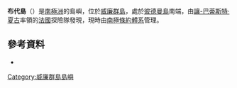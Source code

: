 {{Coord|65|11|S|64|10|W|source:GNIS|display=title}}

'''布代島'''（{{lang-en|Boudet Island}}）是[[南極洲|南極洲]]的島嶼，位於[[威廉群島|威廉群島]]，處於[[彼德曼島|彼德曼島]]南端，由[[讓-巴蒂斯特·夏古|讓-巴蒂斯特·夏古]]率領的[[法國|法國]]探險隊發現，現時由[[南極條約體系|南極條約體系]]管理。

==參考資料==
* {{usgs-gazetteer|id=1729}}

{{DEFAULTSORT:Boudet Island}}
[[Category:威廉群島島嶼|Category:威廉群島島嶼]]


{{WilhelmArchipelago-geo-stub}}